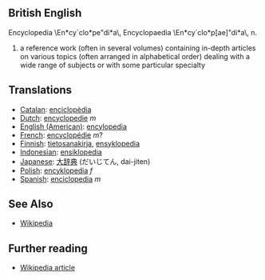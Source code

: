 ==British English==
Encyclopedia \En*cy`clo*pe"di*a\, Encyclopaedia
\En*cy`clo*p[ae]"di*a\, n.
# a reference work (often in several volumes) containing in-depth articles on various topics (often arranged in alphabetical order) dealing with a wide range of subjects or with some particular specialty

==Translations==
*[[Catalan]]: [[enciclopèdia]]
*[[Dutch]]: [[encyclopedie]] ''m''
*[[English (American)]]: [[encylopedia]]
*[[French]]: [[encyclopédie]] ''m''?
*[[Finnish]]: [[tietosanakirja]], [[ensyklopedia]]
*[[Indonesian]]: [[ensiklopedia]]
*[[Japanese]]: [[大辞典]] (だいじてん, dai-jiten)
*[[Polish]]: [[encyklopedia]] ''f''
*[[Spanish]]: [[enciclopedia]] ''m''

==See Also==

* [[Wikipedia]]

== Further reading ==
* [[en:Encyclopedia|Wikipedia article]]